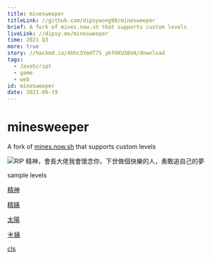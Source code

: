 ```yaml
---
title: minesweeper
titleLink: //github.com/dipsywong98/minesweeper
brief: A fork of mines.now.sh that supports custom levels
liveLink: //dipsy.me/minesweeper
time: 2021 Q3
more: true
story: //hackmd.io/4bhcSYmdT7S_ybfHXU58VA/download
tags:
  - JavaScript
  - game
  - web
id: minesweeper
date: 2021-06-19
---
```



# minesweeper

A fork of [mines.now.sh](https://github.com/ShizukuIchi/minesweeper) that supports custom levels

<img src="https://i.imgur.com/0orWrPH.jpg" title="RIP 精神，會長大佬我會懷念你，下世做個快樂的人，勇敢追自己的夢" />


<p title="members of YRC minesweeper association">sample levels</p>

[精神](https://dipsy.me/minesweeper/#MTYsMzAsMN8BMDAxywbIB8oVMcQCxQHSJsUc0TXLHsUdxTvHQ8YHzHLIPMZOyAPMLsgnyQPEIMk2yETLWspxyg7JPMRm6gC2yQ7OHsR87wD+zCTsALzKGMcQxjzyAVLTPNMe7QEcyh7aAQ==)

[精姨](https://dipsy.me/minesweeper/#MTYsMzAsMN8BMDAxywbOFMgKMcUBxw7GDcQPxQPFINVKxBwxxi/VSslSzjzHEcxqywbFeMpUyWnMPMUcySXFHsszxkPKMe8AhugAtMUTxjPHYO0A7tIex0vIX8pdylzJN8YL6wCu3wHbAQ==)

[太陽](https://dipsy.me/minesweeper/#MTYsMzAsMN8BxAExxwfFAcgIxxXJHsUIxB7NFcwexSHYPMUKyjzHKMdx3zzLb8kBzh7LTctvxgnHXsw7yR7MeOsAnctixiTIM9AeyiDJWOsA6clh0wTKRco/yw3NItwB)

[☀️姨](https://dipsy.me/minesweeper/#MTYsMzAsMN8BxAEx2BLFB8oFxQcxxwHLOM4Iyk7IKMoeyTvRLckP0x7GNcp4zzwxxgrGPMQpyBbHF+kAtdNa7gDf0VrKQsgRyEfSHvEBBsddymHJBcYExynOON8B0QE=)

[cls](https://dipsy.me/minesweeper/#MTYsMzAsMN8BzAExMd8e3x7fHs4RygHEHs0QMMsuxh7MENwexiHLDd8e2njwALTfHs0exFffHs0Q/wEO3QE=)
    